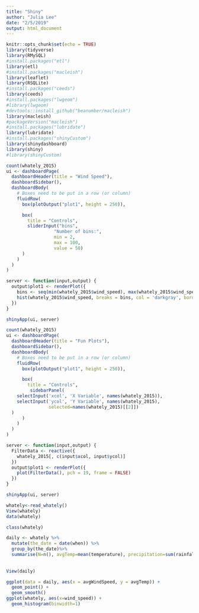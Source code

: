 ```yaml
---
title: "Shiny"
author: "Julia Lee"
date: "2/5/2019"
output: html_document
---
```


```r
knitr::opts_chunk$set(echo = TRUE)
library(tidyverse)
library(RMySQL)
#install.packages("etl")
library(etl)
#install.packages("macleish")
library(leaflet)
library(RSQLite)
#install.packages("ceeds")
library(ceeds)
#install.packages("lwgeom")
#library(lwgeom)
#devtools::install_github("beanumber/macleish")
library(macleish)
#packageVersion("macleish")
#install.packages("lubridate")
library(lubridate)
#install.packages("shinyCustom")
library(shinydashboard)
library(shiny)
#library(shinyCustom)
```









```r
count(whately_2015)
ui <- dashboardPage(
  dashboardHeader(title = "Wind Speed"),
  dashboardSidebar(),
  dashboardBody(
    # Boxes need to be put in a row (or column)
    fluidRow(
      box(plotOutput("plot1", height = 250)),

      box(
        title = "Controls",
        sliderInput("bins",
                  "Number of bins:",
                  min = 2,
                  max = 100,
                  value = 50)
      )
    )
  )
)

server <- function(input,output) {
  output$plot1 <- renderPlot({
    bins <- seq(min(whately_2015$wind_speed), max(whately_2015$wind_speed), length.out = input$bins)
    hist(whately_2015$wind_speed, breaks = bins, col = 'darkgray', border = 'white') 
  })
}

shinyApp(ui, server)
```

```r

count(whately_2015)
ui <- dashboardPage(
  dashboardHeader(title = "Fun Plots"),
  dashboardSidebar(),
  dashboardBody(
    # Boxes need to be put in a row (or column)
    fluidRow(
      box(plotOutput("plot1", height = 250)),

      box(
        title = "Controls",
         sidebarPanel(
    selectInput('xcol', 'X Variable', names(whately_2015)),
    selectInput('ycol', 'Y Variable', names(whately_2015),
                selected=names(whately_2015)[[2]])
  )
      )
    )
  )
)

server <- function(input,output) {
  FilterData <- reactive({
    whately_2015[, c(input$xcol, input$ycol)]
  })
  output$plot1 <- renderPlot({
    plot(FilterData(), pch = 19, frame = FALSE)
  })
}

shinyApp(ui, server)
```



```r
whately<-read_whately()
View(whately)
data(whately)
```

```r
class(whately)
```

```r

daily <- whately %>%
  mutate(the_date = date(when)) %>%
  group_by(the_date)%>% 
  summarise(N=n(), avgTemp=mean(temperature), precipitation=sum(rainfall), avgWindSpeed=mean(wind_speed), avghumidity=mean(rel_humidity))
 
   
View(daily)
```

```r
ggplot(data = daily, aes(x = avgWindSpeed, y = avgTemp)) +
  geom_point() + 
  geom_smooth()
ggplot(whately, aes(x=wind_speed)) + 
  geom_histogram(binwidth=1)
  
```
